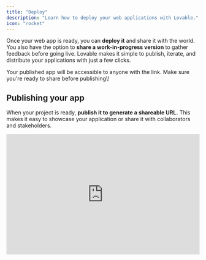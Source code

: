 ```yaml
---
title: "Deploy"
description: "Learn how to deploy your web applications with Lovable."
icon: "rocket"
---
```


Once your web app is ready, you can **deploy it** and share it with the world. You also have the option to **share a work-in-progress version** to gather feedback before going live. Lovable makes it simple to publish, iterate, and distribute your applications with just a few clicks.

<Tip>
  Your published app will be accessible to anyone with the link. Make sure
  you're ready to share before publishing\!
</Tip>

## Publishing your app

When your project is ready, **publish it to generate a shareable URL.** This makes it easy to showcase your application or share it with collaborators and stakeholders.

<iframe width="100%" height="315" src="https://www.youtube.com/embed/GFtWVXkZDTw" title="YouTube video player" frameborder="0" allow="accelerometer; autoplay; clipboard-write; encrypted-media; gyroscope; picture-in-picture" allowfullscreen />

### How to Publish Your App

<Steps>
  <Step title="Step 1">
    In the top right corner of the **editor view**, click the **Publish** button (globe icon).

    ![Share icon in Lovable](/publish-button.png)
  </Step>
  <Step title="Step 2">
    A dialog box will appear with options to **publish your app**.
  </Step>
  <Step title="Step 3">
    Click the **Publish** button to start the deployment process. During this time, the button will display **Publishing**.

    ![Publish Lovable Pn](/images/publish-lovable.png)
  </Step>
  <Step title="Step 4">
    Once deployment is complete, you'll see a **Update** button for future updates.

    ![Update Publish Button Pn](/images/update-publish-button.png)
  </Step>
  <Step title="Step 5">
    Your application is now **live**, and you can access it via the provided link.

    <Note>
      1. The publishing process typically takes less than a minute. You'll receive a
         notification once it's complete.
      2. We've added an option in the project settings to **show or hide the Lovable badge** on your deployed app. You can customize this setting before publishing.
    </Note>
  </Step>
  <Step title="Step 6">
    <Info>
      **Use previewing for iterative development**

      - Previewing is very handy as it allows you and others to view the latest changes without affecting the live, published version of your application.
      - We've noticed users using it for iterative development and getting real-time feedback, as well as for collaborative reviews and testing before final deployment.
    </Info>
    Previewing allows you to **see your latest changes** without affecting the live, published version.

    To preview:

    1. Open the **Publish** dialog.
    2. Locate the **Preview** section.
    3. Click the generated **preview link** to view or share your work-in-progress updates.

    The preview link is generated instantly and can be shared with team members for feedback.

    ![Sharing your work-in-progress](/published-link-lovable.png)
  </Step>
  <Step title="Step 7">
    If you want to rename the subdomain or your project name:

    1. Go to **Settings**.
    2. Choose a better name under the project name section.
    3. Click **Rename Project**.
    4. Just remember to **republish** to update the subdomain and reflect changes publicly.
  </Step>
  <Step title="Step 8">
    If you would like to connect to a custom domain, [this is the best way to do it](https://docs.lovable.dev/tips-tricks/custom-domain).
  </Step>
</Steps>